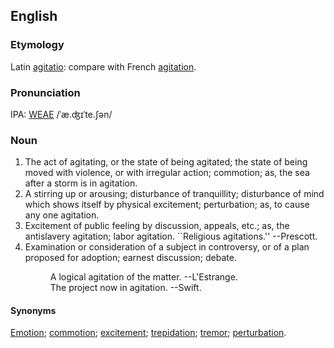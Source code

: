 ==English==
===Etymology===
Latin [[agitatio]]: compare with French [[agitation]].

===Pronunciation===
IPA: [[WEAE]] /ˈæ.ʤɪˈte.ʃən/

===Noun===
# The act of agitating, or the state of being agitated; the  state of being moved with violence, or with irregular  action; commotion; as, the sea after a storm is in agitation.
# A stirring up or arousing; disturbance of tranquillity; disturbance of mind which shows itself by physical excitement; perturbation; as, to cause any one agitation.
# Excitement of public feeling by discussion, appeals, etc.; as, the antislavery agitation; labor agitation. ``Religious agitations.'' --Prescott.
# Examination or consideration of a subject in controversy, or of a plan proposed for adoption; earnest discussion; debate.
#:    A logical agitation of the matter. --L'Estrange.
#:    The project now in agitation. --Swift.

====Synonyms====
[[Emotion]]; [[commotion]]; [[excitement]]; [[trepidation]]; [[tremor]]; [[perturbation]].
